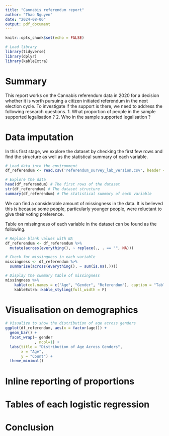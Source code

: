 ```yaml
---
title: "Cannabis referendum report"
author: "Thao Nguyen"
date: "2024-08-06"
output: pdf_document
---
```


```r
knitr::opts_chunk$set(echo = FALSE)

# Load library
library(tidyverse)
library(dplyr)
library(kableExtra)
```

# Summary
This report works on the Cannabis referendum data in 2020 for a decision whether it is worth pursuing a citizen initiated referendum in the next election cycle. To investigate if the support is there, we need to address the following research questions.
1. What proportion of people in the sample supported legalisation ?
2. Who in the sample supported legalisation ?


# Data imputation

In this first stage, we explore the dataset by checking the first few rows and find the structure as well as the statistical summary of each variable.

```r
# Load data into the environment
df_referendum <- read.csv('referendum_survey_lab_version.csv', header = TRUE)

# Explore the data
head(df_referendum) # The first rows of the dataset
str(df_referendum) # The dataset structure
summary(df_referendum) # The statistical summary of each variable
```

We can find a considerable amount of missingness in the data. It is believed this is because some people, particularly younger people, were reluctant to give their voting preference.

Table on missingness of each variable in the dataset can be found as the following.

```r
# Replace blank values with NA
df_referendum <- df_referendum %>% 
  mutate(across(everything(), ~ replace(., . == "", NA)))

# Check for missingness in each variable
missingness <- df_referendum %>% 
  summarise(across(everything(), ~ sum(is.na(.))))

# Display the summary table of missingness
missingness %>%
    kable(col.names = c("Age", "Gender", "Referendum"), caption = "Table of missingess of each variable", align = 'cc') %>%
    kableExtra::kable_styling(full_width = F)
```

# Visualisation on demographics

```r

# Visualize to show the distribution of age across genders
ggplot(df_referendum, aes(x = factor(age))) +
  geom_bar() +
  facet_wrap(~ gender
             , ncol=1) +
  labs(title = "Distribution of Age Across Genders",
       x = "Age",
       y = "Count") +
  theme_minimal()
```


# Inline reporting of proportions

# Tables of each logistic regression

# Conclusion



